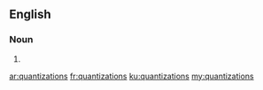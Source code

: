 ==English==

===Noun===
{{head|en|noun plural form}}

# {{plural of|quantization|lang=en}}

[[ar:quantizations]]
[[fr:quantizations]]
[[ku:quantizations]]
[[my:quantizations]]